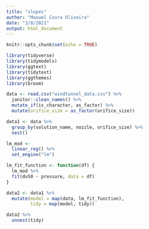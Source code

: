 ```yaml
---
title: "slopes"
author: "Maxwel Coura Oliveira"
date: "3/8/2021"
output: html_document
---
```


```r
knitr::opts_chunk$set(echo = TRUE)
```

```r
library(tidyverse)
library(tidymodels)
library(ggtext)
library(tidytext)
library(ggthemes)
library(broom)
```


```r
data <- read.csv("windtunnel_data.csv") %>% 
  janitor::clean_names() %>% 
  mutate_if(is_character, as_factor) %>% 
  mutate(orifice_size = as_factor(orifice_size))
```

```r
data1 <- data %>% 
  group_by(solution_name, nozzle, orifice_size) %>% 
  nest()
```


```r
lm_mod <- 
  linear_reg() %>% 
  set_engine("lm")
```


```r
lm_fit_function <- function(df) {
  lm_mod %>% 
  fit(dv50 ~ pressure, data = df)
}
```


```r
data2 <- data1 %>% 
  mutate(model = map(data, lm_fit_function),
         tidy = map(model, tidy))
```


```r
data2 %>% 
  unnest(tidy)
```




